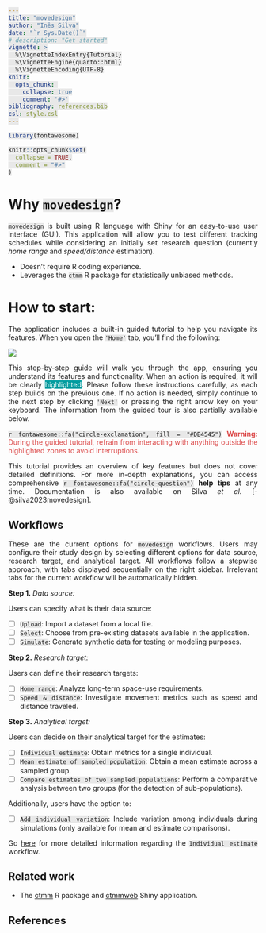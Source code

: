```yaml
---
title: "movedesign"
author: "Inês Silva"
date: "`r Sys.Date()`"
# description: "Get started"
vignette: >
  %\VignetteIndexEntry{Tutorial}
  %\VignetteEngine{quarto::html}
  %\VignetteEncoding{UTF-8}
knitr:
  opts_chunk: 
    collapse: true
    comment: '#>'
bibliography: references.bib
csl: style.csl
---
```


```{=html}
<style>
body {
    text-align: justify;
}
svg {
  margin-right: 0.3em;
}
.custom-box {
    background-color: #009DA0;
    color: white;
    padding: 10px 10px 2px 10px;
    margin: 8px 0 8px 0;
}
code {
  background-color: RGB(232, 232, 232) !important;
}
</style>
```

```r
library(fontawesome)

knitr::opts_chunk$set(
  collapse = TRUE,
  comment = "#>"
)
```

# Why `movedesign`?

`movedesign` is built using R language with Shiny for an easy-to-use user interface (GUI). This application will allow you to test different tracking schedules while considering an initially set research question (currently *home range* and *speed/distance* estimation).

-   Doesn't require R coding experience.
-   Leverages the `ctmm` R package for statistically unbiased methods.

# How to start:

The application includes a built-in guided tutorial to help you navigate its features. When you open the `'Home'` tab, you'll find the following:

![](images/tutorial1_img1.png){fig-align="center"}

This step-by-step guide will walk you through the app, ensuring you understand its features and functionality. When an action is required, it will be clearly [highlighted]{style="color: white; background: #009DA0;"}. Please follow these instructions carefully, as each step builds on the previous one. If no action is needed, simply continue to the next step by clicking `'Next'` or pressing the right arrow key on your keyboard. The information from the guided tour is also partially available below.

`r fontawesome::fa("circle-exclamation", fill = "#DB4545")` [Warning:]{style="color: #DB4545; font-weight: bold;"} [During the guided tutorial, refrain from interacting with anything outside the highlighted zones to avoid interruptions.]{style="color: #DB4545;"}

This tutorial provides an overview of key features but does not cover detailed definitions. For more in-depth explanations, you can access comprehensive `r fontawesome::fa("circle-question")` **help tips** at any time. Documentation is also available on Silva *et al.* [-@silva2023movedesign].

## Workflows

These are the current options for `movedesign` workflows. Users may configure their study design by selecting different options for data source, research target, and analytical target. All workflows follow a stepwise approach, with tabs displayed sequentially on the right sidebar. Irrelevant tabs for the current workflow will be automatically hidden.

**Step 1.** *Data source:*

Users can specify what is their data source:

-   [ ] `Upload`: Import a dataset from a local file.
-   [ ] `Select`: Choose from pre-existing datasets available in the application.
-   [ ] `Simulate`: Generate synthetic data for testing or modeling purposes.

**Step 2.** *Research target:*

Users can define their research targets:

-   [ ] `Home range`: Analyze long-term space-use requirements.
-   [ ] `Speed & distance`: Investigate movement metrics such as speed and distance traveled.

**Step 3.** *Analytical target:*

Users can decide on their analytical target for the estimates:

-   [ ] `Individual estimate`: Obtain metrics for a single individual.
-   [ ] `Mean estimate of sampled population`: Obtain a mean estimate across a sampled group.
-   [ ] `Compare estimates of two sampled populations`: Perform a comparative analysis between two groups (for the detection of sub-populations).

Additionally, users have the option to:

-   [ ] `Add individual variation`: Include variation among individuals during simulations (only available for mean and estimate comparisons).

Go [here](https://ecoisilva.github.io/movedesign/articles/tutorial.html) for more detailed information regarding the `Individual estimate` workflow.

## Related work

-   The [ctmm](https://github.com/ctmm-initiative/ctmm) R package and [ctmmweb](https://github.com/ctmm-initiative/ctmmweb) Shiny application.

## References
